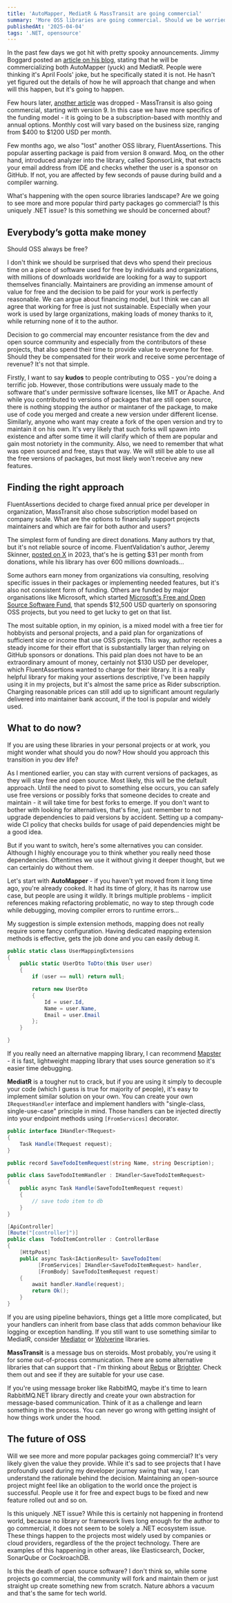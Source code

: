 ```yaml
---
title: 'AutoMapper, MediatR & MassTransit are going commercial' 
summary: 'More OSS libraries are going commercial. Should we be worried?'
publishedAt: '2025-04-04'
tags: '.NET, opensource'
---
```


In the past few days we got hit with pretty spooky announcements. Jimmy Boggard posted an [article on his blog](https://www.jimmybogard.com/automapper-and-mediatr-going-commercial/), stating that he will be commercializing both AutoMapper (yuck) and MediatR. People were thinking it's April Fools' joke, but he specifically stated it is not. He hasn't yet figured out the details of how he will approach that change and when will this happen, but it's going to happen.

Few hours later, [another article](https://masstransit.io/introduction/v9-announcement) was dropped - MassTransit is also going commercial, starting with version 9. In this case we have more specifics of the funding model - it is going to be a subscription-based with monthly and annual options. Monthly cost will vary based on the business size, ranging from $400 to $1200 USD per month.

Few months ago, we also "lost" another OSS library, FluentAssertions. This popular asserting package is paid from version 8 onward. Moq, on the other hand, introduced analyzer into the library, called SponsorLink, that extracts your email address from IDE and checks whether the user is a sponsor on GitHub. If not, you are affected by few seconds of pause during build and a compiler warning.

What's happening with the open source libraries landscape? Are we going to see more and more popular third party packages go commercial? Is this uniquely .NET issue? Is this something we should be concerned about?

## Everybody’s gotta make money

Should OSS always be free?

I don't think we should be surprised that devs who spend their precious time on a piece of software used for free by individuals and organizations, with millions of downloads worldwide are looking for a way to support themselves financially. Maintainers are providing an immense amount of value for free and the decision to be paid for your work is perfectly reasonable. We can argue about financing model, but I think we can all agree that working for free is just not sustainable. Especially when your work is used by large organizations, making loads of money thanks to it, while returning none of it to the author.

Decision to go commercial may encounter resistance from the dev and open source community and especially from the contributors of these projects, that also spend their time to provide value to everyone for free. Should they be compensated for their work and receive some percentage of revenue? It's not that simple.

Firstly, I want to say **kudos** to people contributing to OSS - you're doing a terrific job. However, those contributions were ussualy made to the software that's under permissive software licenses, like MIT or Apache. And while you contributed to versions of packages that are still open source, there is nothing stopping the author or maintaner of the package, to make use of code you merged and create a new version under different license. Similarly, anyone who want may create a fork of the open version and try to maintain it on his own. It's very likely that such forks will spawn into existence and after some time it will clarify which of them are popular and gain most notoriety in the community. Also, we need to remember that what was open sourced and free, stays that way. We will still be able to use all the free versions of packages, but most likely won't receive any new features.

## Finding the right approach

FluentAssertions decided to charge fixed annual price per developer in organization, MassTransit also chose subscription model based on company scale. What are the options to financially support projects maintainers and which are fair for both author and users?

The simplest form of funding are direct donations. Many authors try that, but it's not reliable source of income. FluentValidation's author, Jeremy Skinner, [posted on X](https://x.com/JeremySkinner/status/1689999220768452608) in 2023, that's he is getting $31 per month from donations, while his library has over 600 millions downloads...

Some authors earn money from organizations via consulting, resolving specific issues in their packages or implementing needed features, but it's also not consistent form of funding. Others are funded by major organisations like Microsoft, which started [Microsoft's Free and Open Source Software Fund](https://github.com/microsoft/foss-fund), that spends $12,500 USD quarterly on sponsoring OSS projects, but you need to get lucky to get on that list.

The most suitable option, in my opinion, is a mixed model with a free tier for hobbyists and personal projects, and a paid plan for organizations of sufficient size or income that use OSS projects. This way, author receives a steady income for their effort that is substantially larger than relying on GitHub sponsors or donations. This paid plan does not have to be an extraordinary amount of money, certainly not $130 USD per developer, which FluentAssertions wanted to charge for their library. It is a really helpful library for making your assertions descriptive, I've been happily using it in my projects, but it's almost the same price as Rider subscription. Charging reasonable prices can still add up to significant amount regularly delivered into maintainer bank account, if the tool is popular and widely used.

## What to do now?

If you are using these libraries in your personal projects or at work, you might wonder what should you do now? How should you approach this transition in you dev life?

As I mentioned earlier, you can stay with current versions of packages, as they will stay free and open source. Most likely, this will be the default approach. Until the need to pivot to something else occurs, you can safely use free versions or possibly forks that someone decides to create and maintain - it will take time for best forks to emerge. If you don't want to bother with looking for alternatives, that's fine, just remember to not upgrade dependencies to paid versions by accident. Setting up a company-wide CI policy that checks builds for usage of paid dependencies might be a good idea.

But if you want to switch, here's some alternatives you can consider. Although I highly encourage you to think whether you really need those dependencies. Oftentimes we use it without giving it deeper thought, but we can certainly do without them.

Let's start with **AutoMapper** - if you haven't yet moved from it long time ago, you're already cooked. It had its time of glory, it has its narrow use case, but people are using it wildly. It brings multiple problems - implicit references making refactoring problematic, no way to step through code while debugging, moving compiler errors to runtime errors...

My suggestion is simple extension methods, mapping does not really require some fancy configuration. Having dedicated mapping extension methods is effective, gets the job done and you can easily debug it.

```csharp
public static class UserMappingExtensions
{
    public static UserDto ToDto(this User user)
    {
        if (user == null) return null;

        return new UserDto
        {
            Id = user.Id,
            Name = user.Name,
            Email = user.Email
        };
    }

}
```

If you really need an alternative mapping library, I can recommend [Mapster](https://github.com/MapsterMapper/Mapster) - it is fast, lightweight mapping library that uses source generation so it's easier time debugging.

**MediatR** is a tougher nut to crack, but if you are using it simply to decouple your code (which I guess is true for majority of people), it's easy to implement similar solution on your own. You can create your own `IRequestHandler` interface and implement handlers with "single-class, single-use-case" principle in mind. Those handlers can be injected directly into your endpoint methods using `[FromServices]` decorator.

```csharp
public interface IHandler<TRequest>
{
    Task Handle(TRequest request);
}

public record SaveTodoItemRequest(string Name, string Description);

public class SaveTodoItemHandler : IHandler<SaveTodoItemRequest>
{
    public async Task Handle(SaveTodoItemRequest request)
    {
        // save todo item to db
    }
}

[ApiController]
[Route("[controller]")]
public class  TodoItemController : ControllerBase
{
    [HttpPost]
    public async Task<IActionResult> SaveTodoItem(
          [FromServices] IHandler<SaveTodoItemRequest> handler, 
          [FromBody] SaveTodoItemRequest request)
    {
        await handler.Handle(request);
        return Ok();
    }
}
```

If you are using pipeline behaviors, things get a little more complicated, but your handlers can inherit from base class that adds common behaviour like logging or exception handling. If you still want to use something similar to MediatR, consider [Mediator](https://github.com/martinothamar/Mediator) or [Wolverine](https://github.com/JasperFx/wolverine) libraries.

**MassTransit** is a message bus on steroids. Most probably, you're using it for some out-of-process communication. There are some alternative libraries that can support that - I'm thinking about [Rebus](https://github.com/rebus-org/Rebus) or [Brighter](https://github.com/BrighterCommand/Brighter). Check them out and see if they are suitable for your use case.

If you're using message broker like RabbitMQ, maybe it's time to learn RabbitMQ.NET library directly and create your own abstraction for message-based communication. Think of it as a challenge and learn something in the process. You can never go wrong with getting insight of how things work under the hood.

## The future of OSS

Will we see more and more popular packages going commercial? It's very likely given the value they provide. While it's sad to see projects that I have profoundly used during my developer journey swing that way, I can understand the rationale behind the decision. Maintaining an open-source project might feel like an obligation to the world once the project is successful. People use it for free and expect bugs to be fixed and new feature rolled out and so on.

Is this uniquely .NET issue? While this is certainly not happening in frontend world, because no library or framework lives long enough for the author to go commercial, it does not seem to be solely a .NET ecosystem issue. These things happen to the projects most widely used by companies or cloud providers, regardless of the the project technology. There are examples of this happening in other areas, like Elasticsearch, Docker, SonarQube or CockroachDB.

Is this the death of open source software? I don't think so, while some projects go commercial, the community will fork and maintain them or just straight up create something new from scratch. Nature abhors a vacuum and that's the same for tech world.